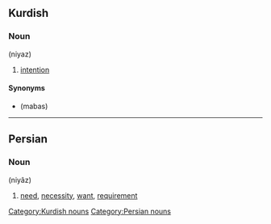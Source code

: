 ==Kurdish==

===Noun===
'''{{fa-Arab|نیاز}}''' (niyaz)

# [[intention]]

====Synonyms====
* {{ku-Arab|[[مه‌به‌س]]}} (mabas)

[[Category:Kurdish nouns]]

----

==Persian==

===Noun===
'''{{fa-Arab|نیاز}}''' (niyâz)

# [[need]], [[necessity]], [[want]], [[requirement]]

[[Category:Persian nouns]]